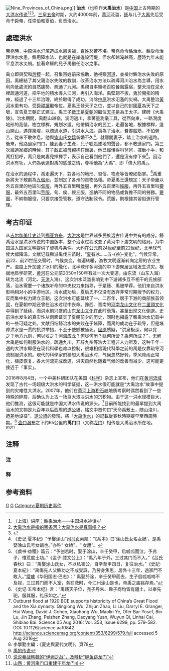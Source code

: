 {{expand language|1=en|page=|time=2019-04-06T11:03:12+00:00}}
[[File:Nine_Provinces_of_China.png|thumb]]]]
'''{{ruby|鯀|-{zh-tw:ㄍㄨㄣˇ;zh-cn:gǔn}-}} {{ruby|禹|-{zh-tw:ㄩˇ;zh-cn:yǔ}-}}治水'''（也称作'''大禹治水'''）是[[中国|中国]]上古時期的[[大洪水|大洪水传说]]<ref>[http://www.nlc.cn/sjwhbb/sjjcjz/201612/t20161221_136547.htm （上海）讲座：鯀禹治水——中国洪水神话]</ref><ref>[http://m.gaochengnews.net/pinglun/16997.html 大禹治水是指的哪条河？大禹治水是真事吗？]</ref><ref>{{Cite web |url=http://www.chengyugushi.net/shuidechengyu/dayuzhishui.html |title=大禹治水 |access-date=2018-03-07 |archive-url=https://web.archive.org/web/20180308041406/http://www.chengyugushi.net/shuidechengyu/dayuzhishui.html |archive-date=2018-03-08 |dead-url=yes }}</ref>。[[三皇五帝|三皇五帝]]时期，大约4000年前，[[黄河|黄河]]泛滥，[[鲧|鲧]]与儿子[[大禹|大禹]]先后受命于[[舜|舜]]帝，任崇伯和夏伯，负责治水。

== 處理洪水 ==

帝[[堯|堯]]時，[[中原|中原]]洪水氾濫造成水患災禍，[[百姓|百姓]]愁苦不堪。帝堯命令[[鯀|鯀]]治水，鯀受命治理洪水水患，鯀用障水法，也就是在岸邊設河堤，但水卻越淹越高，歷時九年未能平息洪水災禍。接著命鯀的兒子禹繼任治水之事。

禹立即與契和[[后稷|后稷]]一起，召集百姓前來協助，他視察[[河道|河道]]，並檢討鯀治水失敗的原因。禹總結了其父親治水失敗的教訓，改革治水方法以疏導河川治水為主導，用水利向低處流的自然趨勢，疏通了九河。禹親自率領老百姓餐風露宿，整天泡在泥水裡疏通河道，把平地的積水導入江河，再引入海洋。禹堅韌不拔，勇於開拓的精神，經過了十三年治理，終於取得了成功，消除[[中原|中原]]洪水氾濫的災禍。大禹整治[[黃河|黃河]]水患有功，受[[舜|舜]][[禪讓|禪讓]]{{注|1=『禪讓』的「禪」，音ㄕㄢˋ。}}繼帝位。夏禹王登天子之位，並以自己的封國[[夏部落|夏]]為天下之號，宣告夏王朝正式建立。禹王子[[啟王|啟王]]是[[夏朝|夏朝]]的繼位[[天子|天子]]是為王太子。建碑《大禹陵》。治水期間，禹翻山越嶺，淌河過川，拿著量測儀工具，從西向東，一路測度地形的高低，樹立標桿，規划水道。他帶領治水的民工，走遍各地，根據標桿，逢山開山，遇窪築堤，以疏通水道，引洪水入[[海|海]]。禹為了治水，費盡腦筋，不怕勞苦，從來不敢休息。他與[[塗山|塗山]]氏[[女嬌|女嬌]]新婚不久<ref>《史记·夏本纪》“予娶涂山”[[司马贞|司马贞]]索隐：“《系本》曰‘涂山氏女名女媧’，是禹娶涂山氏号女媧也。”亦称“ 女娇”、“ 女趫”。</ref>，就離開妻子，踏上治水的道路。後來，他路過家門口，聽到妻子生產，兒子呱呱墜地的聲音，都不敢進家門。第三次經過家鄉的時候，其子[[啟|啟]]正被[[母親|母親]]抱在懷裏，他已經懂得叫爸爸，揮動小手，和禹打招呼，禹只是向妻兒揮揮手，表示自己看到他們了，還是沒有停下來<ref>《虞书·益稷》篇云：“予创若时，娶于涂山，辛壬癸甲，启呱呱而泣。予弗子，惟荒度土功。”《孟子·膝文公上》：“禹八年于外，三过其门而不入。”《吕氏春秋》曰：“禹娶涂山氏女，不以私害公，自辛至甲四日，复往治水。”《史記·夏本紀》：“禹傷先人父鯀功之不成受誅，乃勞身焦思，居外十三年，過家門不敢入。”[[常璩|常璩]]《华阳国志·巴志》：“ 禹娶於涂，辛壬癸甲而去，生子启呱呱啼不及视，三过其门而不入室，务在救时，今江州涂山是也，帝禹之庙铭存焉。”</ref>。因治洪水有功，人們為表達對禹的感激之情，尊稱他為“大禹”，即「偉大的禹」。

在治水的過程中，禹走遍天下，對各地的地形、習俗、物產等皆瞭如指掌。<ref>《史记·五帝本纪》言：“禹践天子位，尧子丹朱、舜子商均皆有疆土，以奉先祀，服其服，礼乐如之。”</ref>禹重新將天下規劃為[[九州_(中国)|九個州]]，並制定了各州的貢物品種。帝夏禹王還規定：天子帝畿以外五百里的地區叫[[甸服|甸服]]，再外五百里叫[[侯服|侯服]]，再外五百里叫[[綏服|綏服]]，再外五百里叫[[要服|要服]]，最外五百里叫[[荒服|荒服]]。甸、侯、綏三服，進納不同的物品或負擔不同的勞務。[[要服|要服]]，不納物服役，只要求接受管教、遵守法制政令。荒服，則根據其習俗進行管理。

== 考古印证 ==
{{主条目|大洪水}}

从[[吉尔伽美什史诗|吉尔伽美什史诗]]到[[挪亚方舟|挪亚方舟]]，[[大洪水|大洪水]]是世界诸多民族远古传说中共有的成分。鲧禹治水是洪水传说的中国版本，整个治水过程改变了黄河中下游文明的格局，为中国进入国家文明提供了契机与条件{{参|1={{Cite journal|title=“夏朝立国前后的气候突变与中华文明的诞生”|author=王绍武|journal=《气候变化研究进展》|year=2005年|issue=第1期|publisher=[[中国气象局|中国气象局]][[国家气候中心|国家气候中心]]|location=中国北京|language=zh-cn}}}}。大约在公元前24世纪至前22世纪，北半球气候大幅降温。文献记载舜派禹伐三苗时，“[[夏季|夏]]有冰……五-{谷}-变化”，气候异常。前22、前21世纪交替时，气候突变，普遍转暖，游牧文明逐渐转向定居的农业生产{{参|1={{Cite journal|title=“4000aB．P．前后东亚季风变迁与中原周围地区新石器文化的衰落”|author=吴文祥、刘东生|journal=《第四纪研究》|volume=卷二十四|issue=第3期|language=zh-cn|date=2004年5月}}}}。温度上升加速了冰川的融化，北半球许多河流的中下游聚居区域发生洪灾{{注|1=冷暖转折时期，东亚季风雨带北移，华北降水量巨增，植皮覆盖率降低导致土壤抗拒侵蚀的能力减弱，增加下游水域的石沙含量，入海口决溢，黄河改道。{{参|name=夏朝前夕洪水发生}}}}。根据地质学研究，[[黄河|黄河]]在公元前2050±150年有过一次大变道，由东流（山东入海）转为北流（河北、[[天津市|天津]]入海）{{注|1=这种局势延续到[[新朝|新朝]]，公元11年。}}{{参|name=夏朝前夕洪水发生|1={{Cite journal|title=“夏朝前夕洪水发生的可能性及大禹治水真相”|author=吴文祥、葛全胜|journal=《第四纪研究》|publisher=[[中国科学院|中国科学院]]地理科学与资源研究所|location=北京|language=zh-cn}}}}{{参|1={{Cite journal|title=“大禹治水的地理背景”|author=王青|journal=《中原文物》|year=1999年|issue=第1期|pages=第34—42页|language=zh-cn}}}}。这次洪水泛滥影响到中下游诸多互不相干的氏族部落，治水需要一个诸族听命的中央权力来指导，于是鲧、禹被举荐。他们来自洪水影响相对小的中游地区。治水成功后，夏后氏不仅没有放弃非常时期授予的权力，反而集中权力建立王朝{{参|1={{Cite journal|title=“大禹治水地域与作用探论”|author=杨善群|journal=《学术月刊》|publisher=上海社会科学院历史研究所|year=2002|issue=第10期|language=zh-cn}}}}。这次洪水可能延续了一、二百年，居于下游的商部族首领[[冥_(先商君主)|冥]]，在夏朝中期{{注|1=按照今本《竹書紀年》体系推算，前1840年（杼十三年）。}}还曾在治水过程中丧命。豫西、晋南的[[河南龙山文化|河南龙山文化]]在[[二里頭文化|二里頭文化]]中得到了延续，而洪水前兴盛的山东[[龙山文化|龙山文化]]在此时衰落，甚至出现文化倒退{{参|name=王玉哲|1={{Cite book|title=《[[中国断代史系列|中国断代史系列]]—中华远古史》|author=[[王玉哲|王玉哲]]|publisher=[[上海人民出版社|上海人民出版社]]|date=2000年7月|isbn=7-208-03283-1|language=zh-cn}}}}。史前洪水发生的真实性从侧面证实了夏朝前夕的历史，同时也揭露了鲧禹治水记载中的一些可疑之处。文献归结鲧治水的失败在于堵障，而禹的成功在于疏导，但是堵障洪水是一贯的抗洪举措，不至于使鲧被殛死。[[屈原|屈原]]质疑，“洪泉极深，何以窴{{注|1=异体字：“填”。}}之？地方九则，何以坟之？河海应龙？何尽何历？鲧何所营？禹何所成？{{参|name=天问|1={{Cite book|title=《[[楚辞|楚辞]]·天问》|author=[[屈原|屈原]]}}}}”，无解大禹是如何制服洪水的。疏通九川，开辟九州等浩大工程非人力所及，这种千年一遇的大洪水即便在现代科學也难以控制，很难相信現代科學之前的禹是仅靠疏导河流制服洪水的。現代的科學家們猜想大禹治水时，气候忽然好转，季风降雨正常化，植皮恢复，各大河流完成改道，洪灾自然也随着气候的改善而减少，这可能更接近于「事实」{{参|name=夏朝前夕洪水发生}}。

2016年8月4日，一个中美科研团队在美国《[[科学_(期刊)|科学]]》杂志上宣布，他们在[[黄河流域|黄河流域]]发现了古代一场超级大洪水的科学证据，这一洪水很可能就是“大禹治水”故事中提到的灾难性大洪水。2007年，他们在[[黄河#分界|黄河上游]][[积石峡|积石峡]]地质考察时偶然看到了一些特殊的碎屑，后确认为上古一场巨大溃决洪水的沉积物。由于这一洪水规模巨大，他们推测，这很可能就是中国大洪水传说的源头。<ref>Outburst flood at 1920 BCE supports historicity of China’s Great Flood and the Xia dynasty. Qinglong Wu, Zhijun Zhao, Li Liu, Darryl E. Granger, Hui Wang, David J. Cohen, Xiaohong Wu, Maolin Ye, Ofer Bar-Yosef, Bin Lu, Jin Zhang, Peizhen Zhang, Daoyang Yuan, Wuyun Qi, Linhai Cai, Shibiao Bai. Science  05 Aug 2016: Vol. 353, Issue 6299, pp. 579-582. DOI: 10.1126/science.aaf0842  http://science.sciencemag.org/content/353/6299/579.full accessed 5 Aug 2016</ref>目前所能找到的最早提到大禹治水的文物是九百年以后西周的[[遂公盨|遂公盨]]，铭文中首句曰“天命禹敷土，随山浚川，迺差地设征”。[[遂公盨|遂公盨]]的發現，將「[[大禹治水|大禹治水]]」的記載從春秋時期提早至西周時期。<ref name="b">李學勤主編：《夏史與夏代文明》，頁78</ref> [[壶口瀑布|壶口瀑布]]之下约65公里的'''禹门口'''（又称[[禹门口|龙门]]）相传是大禹治水所在地。<ref>[http://www.sxycrb.com/2019-06/15/content_140947.html 禹的传说]</ref><ref>[https://new.qq.com/omn/20211018/20211018A05YM300.html 说说秦战韩魏的“伊阙之战”，及辨析“鲤鱼跳龙门”]</ref><ref>[http://www.xinhuanet.com/shuhua/2017-11/06/c_1121909907.htm 山西：黄河禹门口重建千年龙门关]</ref>

== 注释 ==

=== 注 ===
{{Reflist|30em}}

=== 释 ===
{{NoteFoot}}

== 参考资料 ==
{{ReflistH|2}}
{{RefFoot}}
{{ReflistF}}

{{夏朝历史事件}}

[[Category:中國神話|G]]
[[Category:洪水神話|G]]
[[Category:夏朝历史事件|Category:夏朝历史事件]]
